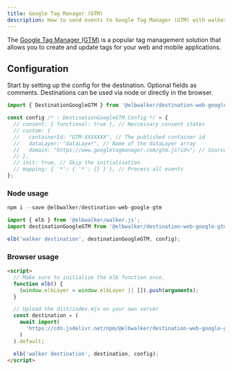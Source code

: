 ```yaml
---
title: Google Tag Manager (GTM)
description: How to send events to Google Tag Manager (GTM) with walker.js
---
```



<PackageLink
  github="packages/destinations/web/google-gtm"
  npm="@elbwalker/destination-web-google-gtm"
/>

The
[Google Tag Manager (GTM)](https://marketingplatform.google.com/about/tag-manager/)
is a popular tag management solution that allows you to create and update tags
for your web and mobile applications.

## Configuration

Start by setting up the config for the destination. Optional fields as comments.
Destinations can be used via node or directly in the browser.

```js
import { DestinationGoogleGTM } from '@elbwalker/destination-web-google-gtm';

const config /* : DestinationGoogleGTM.Config */ = {
  // consent: { functional: true }, // Neccessary consent states
  // custom: {
  //   containerId: "GTM-XXXXXXX", // The published container id
  //   dataLayer: "dataLayer", // Name of the dataLayer array
  //   domain: "https://www.googletagmanager.com/gtm.js?id="; // Source domain
  // },
  // init: true, // Skip the initialisation
  // mapping: { '*': { '*': {} } }, // Process all events
};
```

### Node usage

```js
npm i --save @elbwalker/destination-web-google-gtm
```

```js
import { elb } from '@elbwalker/walker.js';
import destinationGoogleGTM from '@elbwalker/destination-web-google-gtm';

elb('walker destination', destinationGoogleGTM, config);
```

### Browser usage

```html
<script>
  // Make sure to initialize the elb function once.
  function elb() {
    (window.elbLayer = window.elbLayer || []).push(arguments);
  }

  // Upload the dist/index.mjs on your own server
  const destination = (
    await import(
      'https://cdn.jsdelivr.net/npm/@elbwalker/destination-web-google-gtm/dist/index.mjs'
    )
  ).default;

  elb('walker destination', destination, config);
</script>
```
